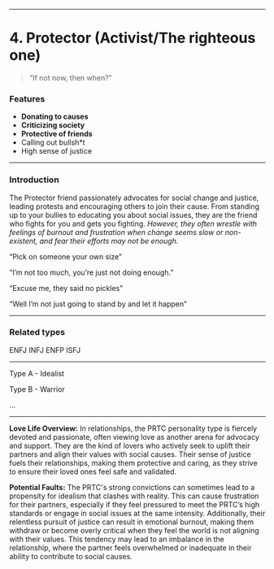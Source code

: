 ___

# 4. Protector (Activist/The righteous one)

> “If not now, then when?”

### Features

- **Donating to causes**
- **Criticizing society**
- **Protective of friends**
- Calling out bullsh*t
- High sense of justice

___

### Introduction

The Protector friend passionately advocates for social change and justice, leading protests and encouraging others to join their cause. From standing up to your bullies to educating you about social issues, they are the friend who fights for you and gets you fighting. *However, they often wrestle with feelings of burnout and frustration when change seems slow or non-existent, and fear their efforts may not be enough.*

“Pick on someone your own size”

“I’m not too much, you’re just not doing enough.”

“Excuse me, they said no pickles”

“Well I’m not just going to stand by and let it happen”

___
### Related types

ENFJ INFJ ENFP ISFJ

___

Type A - Idealist

Type B - Warrior

...

___

**Love Life Overview:**
In relationships, the PRTC personality type is fiercely devoted and passionate, often viewing love as another arena for advocacy and support. They are the kind of lovers who actively seek to uplift their partners and align their values with social causes. Their sense of justice fuels their relationships, making them protective and caring, as they strive to ensure their loved ones feel safe and validated.

**Potential Faults:**
The PRTC's strong convictions can sometimes lead to a propensity for idealism that clashes with reality. This can cause frustration for their partners, especially if they feel pressured to meet the PRTC’s high standards or engage in social issues at the same intensity. Additionally, their relentless pursuit of justice can result in emotional burnout, making them withdraw or become overly critical when they feel the world is not aligning with their values. This tendency may lead to an imbalance in the relationship, where the partner feels overwhelmed or inadequate in their ability to contribute to social causes.